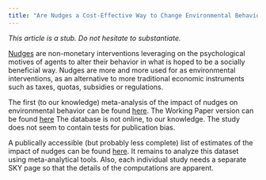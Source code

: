 ```yaml
---
title: "Are Nudges a Cost-Effective Way to Change Environmental Behavior?"
---
```


*This article is a stub.*
*Do not hesitate to substantiate.*

[Nudges](https://en.wikipedia.org/wiki/Nudge_theory) are non-monetary interventions leveraging on the psychological motives of agents to alter their behavior in what is hoped to be a socially beneficial way.
Nudges are more and more used for as environmental interventions, as an alternative to more traditional economic instruments such as taxes, quotas, subsidies or regulations.

The first (to our knowledge) meta-analysis of the impact of nudges on environmental behavior can be found [here](https://doi.org/10.1016/j.enpol.2013.05.109).
The Working Paper version can be found [here](https://www.ioes.ucla.edu/wp-content/uploads/delmas-fischlein-asensio.pdf) 
The database is not online, to our knowledge.
The study does not seem to contain tests for publication bias.

A publically accessible (but probably less complete) list of estimates of the impact of nudges can be found [here](https://docs.google.com/spreadsheets/d/15hxgnY7ITJ_8jarvq_NAaFQaFYLc7ABsYrLKKewyBdo/edit?usp=sharing).
It remains to analyze this dataset using meta-analytical tools.
Also, each individual study needs a separate SKY page so that the details of the computations are apparent.

